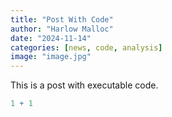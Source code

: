```yaml
---
title: "Post With Code"
author: "Harlow Malloc"
date: "2024-11-14"
categories: [news, code, analysis]
image: "image.jpg"
---
```


This is a post with executable code.

```r
1 + 1
```
